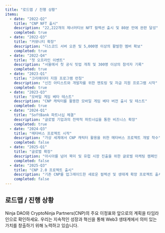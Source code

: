 ```yaml
---
title: "로드맵 / 진행 상황"
items:
  - date: "2022-Q2"
    title: "CNP NFT 출시"
    description: "22,222개의 제너러티브 NFT 컬렉션 출시 및 80분 만에 완판 달성"
    completed: true
  - date: "2022-Q3"
    title: "커뮤니티 확장"
    description: "디스코드 서버 오픈 및 5,000명 이상의 활발한 멤버 확보"
    completed: true
  - date: "2022-Q4"
    title: "첫 오프라인 이벤트"
    description: "서울에서 첫 공식 밋업 개최 및 300명 이상의 참석자 기록"
    completed: true
  - date: "2023-Q1"
    title: "크리에이터 지원 프로그램 런칭"
    description: "신진 아티스트와 개발자를 위한 멘토링 및 자금 지원 프로그램 시작"
    completed: true
  - date: "2023-Q3"
    title: "모바일 게임 베타 테스트"
    description: "CNP 캐릭터를 활용한 모바일 게임 베타 버전 출시 및 테스트"
    completed: true
  - date: "2024-Q1"
    title: "SoftBank 파트너십 체결"
    description: "글로벌 기업과의 전략적 파트너십을 통한 비즈니스 확장"
    completed: true
  - date: "2024-Q3"
    title: "메타버스 프로젝트 시작"
    description: "가상 세계에서 CNP 캐릭터 활용을 위한 메타버스 프로젝트 개발 착수"
    completed: false
  - date: "2025-Q1"
    title: "글로벌 확장"
    description: "아시아를 넘어 북미 및 유럽 시장 진출을 위한 글로벌 마케팅 캠페인 시작"
    completed: false
  - date: "2025-Q3"
    title: "CNP 2.0 프로젝트 출시"
    description: "기존 CNP를 업그레이드한 새로운 컬렉션 및 생태계 확장 프로젝트 출시 예정"
    completed: false
---
```


## 로드맵 / 진행 상황

Ninja DAO와 CryptoNinja Partners(CNP)의 주요 이정표와 앞으로의 계획을 타임라인으로 확인하세요. 우리는 지속적인 성장과 혁신을 통해 Web3 생태계에서 의미 있는 가치를 창출하기 위해 노력하고 있습니다.
